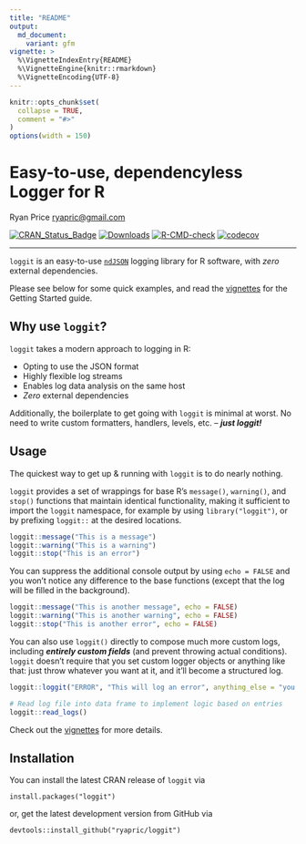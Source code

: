 ```yaml
---
title: "README"
output:
  md_document:
    variant: gfm
vignette: >
  %\VignetteIndexEntry{README}
  %\VignetteEngine{knitr::rmarkdown}
  %\VignetteEncoding{UTF-8}
---
```


```r
knitr::opts_chunk$set(
  collapse = TRUE,
  comment = "#>"
)
options(width = 150)
```

Easy-to-use, dependencyless Logger for R
==================================
Ryan Price <ryapric@gmail.com>

<!-- badges: start -->
[![CRAN\_Status\_Badge](http://www.r-pkg.org/badges/version/loggit)](https://cran.r-project.org/package=loggit)
[![Downloads](https://cranlogs.r-pkg.org/badges/grand-total/loggit)](https://cran.r-project.org/package=loggit)
[![R-CMD-check](https://github.com/MEO265/loggit_private/actions/workflows/R-CMD-check.yaml/badge.svg)](https://github.com/MEO265/loggit_private/actions/workflows/R-CMD-check.yaml)
[![codecov](https://codecov.io/gh/MEO265/loggit_private/graph/badge.svg?token=DGPQGD4DUH)](https://codecov.io/gh/MEO265/loggit_private)
<!-- badges: end -->

------------------------------------------------------------------------

`loggit` is an easy-to-use [`ndJSON`](https://github.com/ndjson/ndjson-spec) logging library for R software,
with _zero_ external dependencies.

Please see below for some quick examples, and read the [vignettes](https://cran.r-project.org/web/packages/loggit/vignettes/) for the
Getting Started guide.

Why use `loggit`?
-----------------

`loggit` takes a modern approach to logging in R:

- Opting to use the JSON format
- Highly flexible log streams
- Enables log data analysis on the same host
- _Zero_ external dependencies

Additionally, the boilerplate to get going with `loggit` is minimal at worst.
No need to write custom formatters, handlers, levels, etc. -- ***just loggit!***

Usage
--------------

The quickest way to get up & running with `loggit` is to do nearly nothing.

`loggit` provides a set of wrappings for base R's `message()`, `warning()`, and
`stop()` functions that maintain identical functionality, making it sufficient to
import the `loggit` namespace, for example by using `library("loggit")`, or by
prefixing `loggit::` at the desired locations.

```r
loggit::message("This is a message")
loggit::warning("This is a warning")
loggit::stop("This is an error")
```

You can suppress the additional console output by using `echo = FALSE` and
you won't notice any difference to the base functions (except that the log
will be filled in the background).

```r
loggit::message("This is another message", echo = FALSE)
loggit::warning("This is another warning", echo = FALSE)
loggit::stop("This is another error", echo = FALSE)
```

You can also use `loggit()` directly to compose much more custom
logs, including ***entirely custom fields*** (and prevent throwing actual conditions).
`loggit` doesn't require that you set custom logger objects or anything like that:
just throw whatever you want at it, and it'll become a structured log.

```r
loggit::loggit("ERROR", "This will log an error", anything_else = "you want to include")

# Read log file into data frame to implement logic based on entries
loggit::read_logs()
```

Check out the [vignettes](https://cran.r-project.org/web/packages/loggit/vignettes/) for more details.

Installation
------------

You can install the latest CRAN release of `loggit` via

    install.packages("loggit")

or, get the latest development version from GitHub via

    devtools::install_github("ryapric/loggit")
